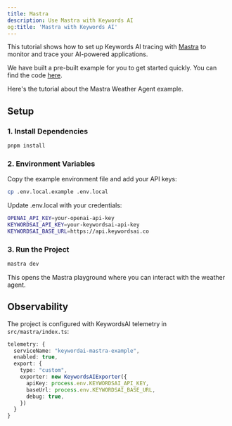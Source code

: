 ```yaml
---
title: Mastra
description: Use Mastra with Keywords AI
og:title: 'Mastra with Keywords AI'
---
```


This tutorial shows how to set up Keywords AI tracing with [Mastra](https://mastra.ai/) to monitor and trace your AI-powered applications.

We have built a pre-built example for you to get started quickly. You can find the code [here](https://github.com/Keywords-AI/keywordsai-example-projects/tree/main/mastra-ai-weather-agent).

Here's the tutorial about the Mastra Weather Agent example.

## Setup

### 1. Install Dependencies
```bash
pnpm install
```

### 2. Environment Variables

Copy the example environment file and add your API keys:

```bash
cp .env.local.example .env.local
```

Update .env.local with your credentials:
```bash .env.local
OPENAI_API_KEY=your-openai-api-key
KEYWORDSAI_API_KEY=your-keywordsai-api-key
KEYWORDSAI_BASE_URL=https://api.keywordsai.co
```

### 3. Run the Project

```bash
mastra dev
```
This opens the Mastra playground where you can interact with the weather agent.

## Observability
The project is configured with KeywordsAI telemetry in `src/mastra/index.ts`:

```typescript
telemetry: {
  serviceName: "keywordai-mastra-example",
  enabled: true,
  export: {
    type: "custom",
    exporter: new KeywordsAIExporter({
      apiKey: process.env.KEYWORDSAI_API_KEY,
      baseUrl: process.env.KEYWORDSAI_BASE_URL,
      debug: true,
    })
  }
}
```
